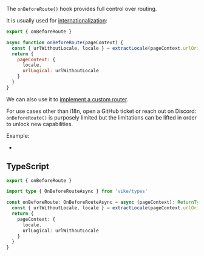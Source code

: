 
The `onBeforeRoute()` hook provides full control over routing.

It is usually used for [internationalization](/i18n):

```js
export { onBeforeRoute }

async function onBeforeRoute(pageContext) {
  const { urlWithoutLocale, locale } = extractLocale(pageContext.urlOriginal)
  return {
    pageContext: {
      locale,
      urlLogical: urlWithoutLocale
    }
  }
}
```

We can also use it to [implement a custom router](https://github.com/vikejs/vike/issues/140).

<Warning>For use cases other than i18n, open a GitHub ticket or reach out on Discord: `onBeforeRoute()` is purposely limited but the limitations can be lifted in order to unlock new capabilities.</Warning>

Example:
- <Link href='/examples/i18n-v1/renderer/+onBeforeRoute.js' />

## TypeScript

```ts
export { onBeforeRoute }

import type { OnBeforeRouteAsync } from 'vike/types'

const onBeforeRoute: OnBeforeRouteAsync = async (pageContext): ReturnType<OnBeforeRouteAsync> => {
  const { urlWithoutLocale, locale } = extractLocale(pageContext.urlOriginal)
  return {
    pageContext: {
      locale,
      urlLogical: urlWithoutLocale
    }
  }
}
```

<HookTypeScriptHints hookTypeName="OnBeforeRouteAsync" />
